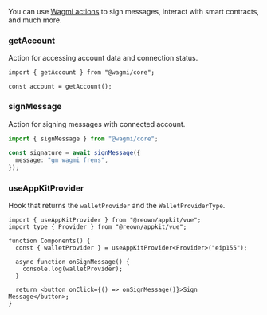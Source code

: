 You can use [Wagmi actions](https://wagmi.sh/core/actions/getAccount) to sign messages, interact with smart contracts, and much more.

### getAccount

Action for accessing account data and connection status.

```tsx
import { getAccount } from "@wagmi/core";

const account = getAccount();
```

### signMessage

Action for signing messages with connected account.

```ts
import { signMessage } from "@wagmi/core";

const signature = await signMessage({
  message: "gm wagmi frens",
});
```

### useAppKitProvider

Hook that returns the `walletProvider` and the `WalletProviderType`.

```tsx
import { useAppKitProvider } from "@reown/appkit/vue";
import type { Provider } from "@reown/appkit/vue";

function Components() {
  const { walletProvider } = useAppKitProvider<Provider>("eip155");

  async function onSignMessage() {
    console.log(walletProvider);
  }

  return <button onClick={() => onSignMessage()}>Sign Message</button>;
}
```

<Card title="Learn More" href="https://wagmi.sh/core/actions/readContract" />
